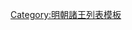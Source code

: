 {{ming|title=明朝棗強國諸王|ed=棗強國|head=[[成化]]九年（[[1473年]]）封。|
{{ming/title}}
{{ming/list|棗強靖安王|[[朱成釨]]|朱仕㙻、庶六子|[[1473年]]—[[1496年]]|成化九年封。[[弘治 (明朝)|弘治]]九年薨。}}
{{ming/list|棗強康惠王|[[朱聰滋]]|朱成釨、嫡一子|[[1504年]]—[[1547年]]|弘治十七年襲封。[[嘉靖]]二十六年薨。}}
{{ming/list|棗強榮和王|[[朱俊棶]]|朱聰滋、嫡一子|追封|[[正德 (明朝)|正德]]十六年封[[长子 (封号)|長子]]。嘉靖十九年卒。後以子[[朱充燤|充燤]]襲封，追封諡榮和王。}}
{{ming/list|棗強恭懿王|[[朱充燤]]|朱俊棶、庶一子|[[1549年]]—[[1575年]]|嘉靖二十八年襲封。[[萬曆]]十三年薨。}}
{{ming/list|棗強王|[[朱廷坑]]|朱充燤、嫡一子|[[1583年]]—[[1607年]]|萬曆十一年襲封。三十五年薨。}}
{{ming/list|棗強王|[[朱鼐鋽]]|朱廷坑、嫡一子|[[1623年]]—[[1634年]]|萬曆三十一年封長子。[[天启 (明朝)|天啟]]三年襲封。[[崇禎]]七年薨。}}
{{ming/list|棗強王|[[朱鼎𰛚|朱鼎{{僻字|𰛚|⿲氵冊}}]]|朱鼐鋽、子|[[1610年]]—[[1644年]]|崇禎七年襲封。國亡不知所終。}}
}}<noinclude>
[[Category:明朝諸王列表模板]]
</noinclude>